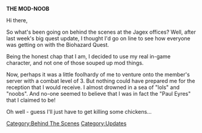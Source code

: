{{update|date = 1 November 2002}}
'''THE MOD-NOOB'''

Hi there,

So what's been going on behind the scenes at the Jagex offices? Well, after last week's big quest update, I thought I'd go on line to see how everyone was getting on with the Biohazard Quest.

Being the honest chap that I am, I decided to use my real in-game character, and not one of those souped up mod things.

Now, perhaps it was a little foolhardy of me to venture onto the member's server with a combat level of 3. But nothing could have prepared me for the reception that I would receive. I almost drowned in a sea of "lols" and "noobs". And no-one seemed to believe that I was in fact the "Paul Eyres" that I claimed to be!

Oh well - guess I'll just have to get killing some chickens...
[[Category:Behind The Scenes]]
[[Category:Updates]]
